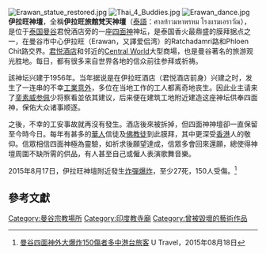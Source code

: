 {{maplink|frame=yes|frame-width=230|zoom=13|type=point|frame-align=left|text=地图}}
[[File:Erawan_statue_restored.jpg|thumb]]
[[File:Thai_4_Buddies.jpg|right]]
[[File:Erawan_dance.jpg|right]]
'''伊拉旺神壇'''，全稱'''伊拉旺旅館梵天神壇'''（[[泰語|泰語]]：ศาลท้าวมหาพรหม โรงแรมเอราวัณ），是位于[[泰国|泰国]][[曼谷|曼谷]]君悅酒店旁的一座[[四面神|四面神]]神坛，是泰国香火最鼎盛的膜拜据点之一，在曼谷市中心伊拉旺（Erawan，又譯爱侣湾）的Ratchadamri路和Phloen Chit路交界。[[君悦酒店|君悦酒店]]和邻近的[[Central_World|Central World]]大型商場，也是曼谷著名的旅游观光胜地。每日，都有很多来自世界各地的信众前往参拜或祈祷。

該神坛兴建于1956年。当年据说是在伊拉旺酒店（君悦酒店前身）兴建之时，发生了一连串的不幸[[工安|工業意外]]，多位在当地工作的工人都离奇地丧生。因此业主请来了[[銮素威参佩|銮素威参佩]]少将察看並依其建议，后来便在建筑工地附近建造这座神坛供奉四面神，保佑大众诸事顺逐。

之後，不幸的工安事故就再沒有發生。酒店後來被拆掉，但四面神神壇卻一直保留至今時今日。每年有甚多的[[華人|華人]]信徒及[[佛教徒|佛教徒]]到此膜拜，其中更深受[[香港|香港]]人的敬仰。信眾相信四面神極為靈驗，如祈求後願望達成，信眾多會回來還願，總使得神壇周圍不缺所需的供品，有人甚至自己或僱人表演歌舞音樂。

2015年8月17日，伊拉旺神壇附近發生[[2015年曼谷爆炸案|炸彈爆炸]]，至少27死，150人受傷。<ref>[http://travel.ulifestyle.com.hk/DetailNews.php?id=ADsRYxEpA3UMLw&utm_source=utravel&utm_medium=title&utm_campaign=news-list&utm_content=title7-1 曼谷四面神外大爆炸150傷者多中港台旅客] {{Wayback|url=http://travel.ulifestyle.com.hk/DetailNews.php?id=ADsRYxEpA3UMLw&utm_source=utravel&utm_medium=title&utm_campaign=news-list&utm_content=title7-1 |date=20190912154256 }} U Travel，2015年08月18日</ref>

==參考文獻==
{{reflist}}
{{Commonscat|Erawan_Shrine|position=left}}
{{印度神話}}
{{宗教}}

{{coord|13|44|39|N|100|32|27.5|E|type:landmark_region:TH|display=title}}
[[Category:曼谷宗教場所|Category:曼谷宗教場所]]
[[Category:印度教寺廟|Category:印度教寺廟]]
[[Category:曾被毀壞的藝術作品|Category:曾被毀壞的藝術作品]]